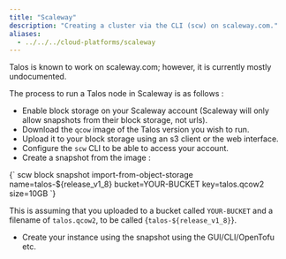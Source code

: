 ```yaml
---
title: "Scaleway"
description: "Creating a cluster via the CLI (scw) on scaleway.com."
aliases:
  - ../../../cloud-platforms/scaleway
---
```



Talos is known to work on scaleway.com; however, it is currently mostly undocumented.

The process to run a Talos node in Scaleway is as follows :

- Enable block storage on your Scaleway account (Scaleway will only allow snapshots from their block storage, not urls).
- Download the `qcow` image of the Talos version you wish to run.
- Upload it to your block storage using an s3 client or the web interface.
- Configure the `scw` CLI to be able to access your account.
- Create a snapshot from the image :

<CodeBlock lang="sh">
{`
  scw block snapshot import-from-object-storage name=talos-${release_v1_8} bucket=YOUR-BUCKET key=talos.qcow2 size=10GB 
`}
</CodeBlock>

  This is assuming that you uploaded to a bucket called `YOUR-BUCKET` and a filename of `talos.qcow2`, to be called {`talos-${release_v1_8}`}.
- Create your instance using the snapshot using the GUI/CLI/OpenTofu etc.
